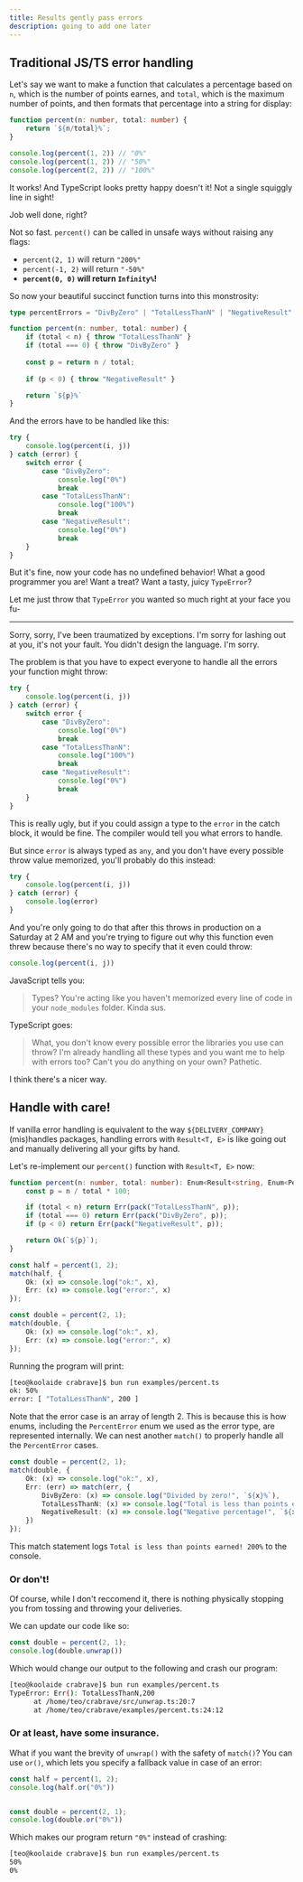 ```yaml
---
title: Results gently pass errors
description: going to add one later
---
```


## Traditional JS/TS error handling

Let's say we want to make a function that calculates a percentage based on `n`, which is the number of points earnes, and `total`, which is the maximum number of points, and then formats that percentage into a string for display:

```ts
function percent(n: number, total: number) {
    return `${n/total}%`;
}

console.log(percent(1, 2)) // "0%"
console.log(percent(1, 2)) // "50%"
console.log(percent(2, 2)) // "100%"
```

It works! And TypeScript looks pretty happy doesn't it! Not a single squiggly line in sight!

Job well done, right?

Not so fast. `percent()` can be called in unsafe ways without raising any flags:

 - `percent(2, 1)` will return `"200%"`
 - `percent(-1, 2)` will return `"-50%"`
 - **`percent(0, 0)` will return `Infinity%`!**

So now your beautiful succinct function turns into this monstrosity:

```ts
type percentErrors = "DivByZero" | "TotalLessThanN" | "NegativeResult"

function percent(n: number, total: number) {
    if (total < n) { throw "TotalLessThanN" }
    if (total === 0) { throw "DivByZero" }
    
    const p = return n / total;
    
    if (p < 0) { throw "NegativeResult" }

    return `${p}%`
}
```

And the errors have to be handled like this:

```ts
try {
    console.log(percent(i, j))
} catch (error) {
    switch error {
        case "DivByZero":
            console.log("0%")
            break
        case "TotalLessThanN":
            console.log("100%")
            break
        case "NegativeResult":
            console.log("0%")
            break
    }
}
```

But it's fine, now your code has no undefined behavior! What a good programmer you are! Want a treat? Want a tasty, juicy `TypeError`?

Let me just throw that `TypeError` you wanted so much right at your face you fu-

<hr />

Sorry, sorry, I've been traumatized by exceptions. I'm sorry for lashing out at you, it's not your fault. You didn't design the language. I'm sorry.

The problem is that you have to expect everyone to handle all the errors your function might throw:

```ts
try {
    console.log(percent(i, j))
} catch (error) {
    switch error {
        case "DivByZero":
            console.log("0%")
            break
        case "TotalLessThanN":
            console.log("100%")
            break
        case "NegativeResult":
            console.log("0%")
            break
    }
}
```

This is really ugly, but if you could assign a type to the `error` in the catch block, it would be fine. The compiler would tell you what errors to handle.

But since `error` is always typed as `any`, and you don't have every possible throw value memorized, you'll probably do this instead:

```ts
try {
    console.log(percent(i, j))
} catch (error) {
    console.log(error)
}
```

And you're only going to do that after this throws in production on a Saturday at 2 AM and you're trying to figure out why this function even threw because there's no way to specify that it even could throw:

```ts
console.log(percent(i, j))
```

JavaScript tells you:

>Types? You're acting like you haven't memorized every line of code in your `node_modules` folder. Kinda sus.

TypeScript goes:

>What, you don't know every possible error the libraries you use can throw? I'm already handling all these types and you want me to help with errors too? Can't you do anything on your own? Pathetic.

I think there's a nicer way.

## Handle with care!

If vanilla error handling is equivalent to the way `${DELIVERY_COMPANY}` (mis)handles packages, handling errors with `Result<T, E>` is like going out and manually delivering all your gifts by hand.

Let's re-implement our `percent()` function with `Result<T, E>` now:

```ts
function percent(n: number, total: number): Enum<Result<string, Enum<PercentError>>> {
    const p = n / total * 100;

    if (total < n) return Err(pack("TotalLessThanN", p));
    if (total === 0) return Err(pack("DivByZero", p));
    if (p < 0) return Err(pack("NegativeResult", p));

    return Ok(`${p}`);
}

const half = percent(1, 2);
match(half, {
    Ok: (x) => console.log("ok:", x),
    Err: (x) => console.log("error:", x)
});

const double = percent(2, 1);
match(double, {
    Ok: (x) => console.log("ok:", x),
    Err: (x) => console.log("error:", x)
});
```

Running the program will print:

```bash
[teo@koolaide crabrave]$ bun run examples/percent.ts 
ok: 50%
error: [ "TotalLessThanN", 200 ]
```

Note that the error case is an array of length 2. This is because this is how enums, including the `PercentError` enum we used as the error type, are represented internally. We can nest another `match()` to properly handle all the `PercentError` cases.

```ts
const double = percent(2, 1);
match(double, {
    Ok: (x) => console.log("ok:", x),
    Err: (err) => match(err, {
        DivByZero: (x) => console.log("Divided by zero!", `${x}%`),
        TotalLessThanN: (x) => console.log("Total is less than points earned!", `${x}%`),
        NegativeResult: (x) => console.log("Negative percentage!", `${x}%`),
    })
});
```

This match statement logs `Total is less than points earned! 200%` to the console.

### Or don't!

Of course, while I don't reccomend it, there is nothing physically stopping you from tossing and throwing your deliveries.

We can update our code like so:

```ts
const double = percent(2, 1);
console.log(double.unwrap())
```

Which would change our output to the following and crash our program:

```bash
[teo@koolaide crabrave]$ bun run examples/percent.ts 
TypeError: Err(): TotalLessThanN,200
      at /home/teo/crabrave/src/unwrap.ts:20:7
      at /home/teo/crabrave/examples/percent.ts:24:12
```

### Or at least, have some insurance.

What if you want the brevity of `unwrap()` with the safety of `match()`? You can use `or()`, which lets you specify a fallback value in case of an error:

```ts
const half = percent(1, 2);
console.log(half.or("0%"))


const double = percent(2, 1);
console.log(double.or("0%"))
```

Which makes our program return `"0%"` instead of crashing:

```bash
[teo@koolaide crabrave]$ bun run examples/percent.ts 
50%
0%
```
